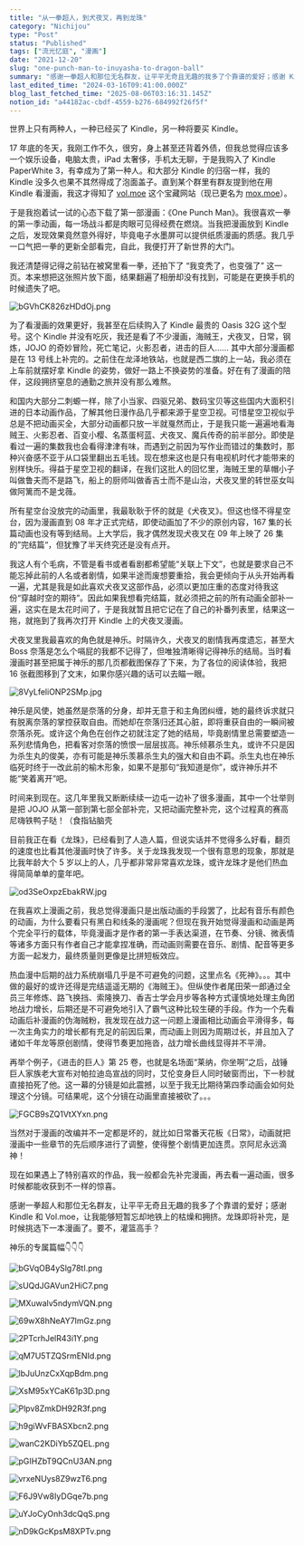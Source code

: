 ```yaml
---
title: "从一拳超人，到犬夜叉，再到龙珠"
category: "Nichijou"
type: "Post"
status: "Published"
tags: ["流光忆庭", "漫画"]
date: "2021-12-20"
slug: "one-punch-man-to-inuyasha-to-dragon-ball"
summary: "感谢一拳超人和那位无名群友，让平平无奇且无趣的我多了个靠谱的爱好；感谢 Kindle 和 Vol.moe，让我能够短暂忘却地铁上的枯燥和拥挤。"
last_edited_time: "2024-03-16T09:41:00.000Z"
blog_last_fetched_time: "2025-08-06T03:16:31.145Z"
notion_id: "a44182ac-cbdf-4559-b276-684992f26f5f"
---
```



世界上只有两种人，一种已经买了 Kindle，另一种将要买 Kindle。


17 年底的冬天，我刚工作不久，很穷，身上甚至还背着外债，但我总觉得应该多一个娱乐设备，电脑太贵，iPad 太奢侈，手机太无聊，于是我购入了 Kindle PaperWhite 3，有幸成为了第一种人。和大部分 Kindle 的归宿一样，我的 Kindle 没多久也果不其然得成了泡面盖子。直到某个群里有群友提到他在用 Kindle 看漫画，我这才得知了 [vol.moe](http://vol.moe/) 这个宝藏网站（现已更名为 [mox.moe](http://mox.moe/)）。


于是我抱着试一试的心态下载了第一部漫画：《One Punch Man》。我很喜欢一拳的第一季动画，每一场战斗都是肉眼可见得经费在燃烧。当我把漫画放到 Kindle 之后，发现效果竟然意外得好，毕竟电子水墨屏可以提供纸质漫画的质感。我几乎一口气把一拳的更新全部看完，自此，我便打开了新世界的大门。


我还清楚得记得之前钻在被窝里看一拳，还拍下了 “我变秃了，也变强了” 这一页。本来想把这张照片放下面，结果翻遍了相册却没有找到，可能是在更换手机的时候遗失了吧。


![bGVhCK826zHDdOj.png](https://cdn.sa.net/2024/03/16/bGVhCK826zHDdOj.png)


为了看漫画的效果更好，我甚至在后续购入了 Kindle 最贵的 Oasis 32G 这个型号。这个 Kindle 并没有吃灰，我还是看了不少漫画，海贼王，犬夜叉，日常，钢炼，JOJO 的奇妙冒险，死亡笔记，火影忍者，进击的巨人…… 其中大部分漫画都是在 13 号线上补完的。之前住在龙泽地铁站，也就是西二旗的上一站，我必须在上车前就摆好拿 Kindle 的姿势，做好一路上不换姿势的准备。好在有了漫画的陪伴，这段拥挤窒息的通勤之旅并没有那么难熬。


和国内大部分二刺螈一样，除了小当家、四驱兄弟、数码宝贝等这些国内大面积引进的日本动画作品，了解其他日漫作品几乎都来源于星空卫视。可惜星空卫视似乎总是不把动画买全，大部分动画都只放一半就戛然而止，于是我只能一遍遍地看海贼王、火影忍者、百变小樱、名蒸蛋柯蓝、犬夜叉、魔兵传奇的前半部分。即使是看过一遍的集数我也会看得津津有味，而遇到之前因为写作业而错过的集数时，那种兴奋感不亚于从口袋里翻出五毛钱。现在想来这也是只有电视机时代才能带来的别样快乐。得益于星空卫视的翻译，在我们这批人的回忆里，海贼王里的草帽小子叫做鲁夫而不是路飞，船上的厨师叫做香吉士而不是山治，犬夜叉里的转世巫女叫做阿篱而不是戈薇。


所有星空台没放完的动画里，我最耿耿于怀的就是《犬夜叉》。但这也怪不得星空台，因为漫画直到 08 年才正式完结，即使动画加了不少的原创内容，167 集的长篇动画也没有等到结局。上大学后，我才偶然发现犬夜叉在 09 年上映了 26 集的”完结篇“，但犹豫了半天终究还是没有点开。 


我这人有个毛病，不管是看书或者看剧都希望能“关联上下文”，也就是要求自己不能忘掉此前的人名或者剧情，如果半途而废想要重拾，我会更倾向于从头开始再看一遍，尤其是我是如此喜欢犬夜叉这部作品，必须以更加庄重的态度对待我这份“穿越时空的期待”。因此如果我想看完结篇，就必须把之前的所有动画全部补一遍，这实在是太花时间了，于是我就暂且把它记在了自己的补番列表里，结果这一拖，就拖到了我再次打开 Kindle 上的犬夜叉漫画。


犬夜叉里我最喜欢的角色就是神乐。时隔许久，犬夜叉的剧情我再度遗忘，甚至大 Boss 奈落是怎么个嗝屁的我都不记得了，但唯独清晰得记得神乐的结局。当时看漫画时甚至把属于神乐的那几页都截图保存了下来，为了各位的阅读体验，我把 16 张截图移到了文末，如果你感兴趣的话可以去瞄一眼。


![8VyLfeliONP2SMp.jpg](https://cdn.sa.net/2024/03/16/8VyLfeliONP2SMp.jpg)


神乐是风使，她虽然是奈落的分身，却并无意于和主角团纠缠，她的最终诉求就只有脱离奈落的掌控获取自由。而她却在奈落归还其心脏，即将重获自由的一瞬间被奈落杀死。或许这个角色在创作之初就注定了她的结局，毕竟剧情里总需要塑造一系列悲情角色，把看客对奈落的愤恨一层层拔高。神乐倾慕杀生丸，或许不只是因为杀生丸的俊美，亦有可能是神乐羡慕杀生丸的强大和自由不羁。杀生丸也在神乐临死时终于一改此前的榆木形象，如果不是那句“我知道是你”，或许神乐并不能“笑着离开”吧。


时间来到现在。这几年里我又断断续续一边屯一边补了很多漫画，其中一个壮举则是把 JOJO 从第一部到第七部全部补完，又把动画完整补完，这个过程真的赛高尼嗨铁鸭子哒！（食指钻脑壳


目前我正在看《龙珠》，已经看到了人造人篇，但说实话并不觉得多么好看，翻页的速度也比看其他漫画时快了许多。关于龙珠我发现一个很有意思的现象，那就是比我年龄大个 5 岁以上的人，几乎都非常非常喜欢龙珠，或许龙珠才是他们热血得简简单单的童年吧。


![od3SeOxpzEbakRW.jpg](https://cdn.sa.net/2024/03/16/od3SeOxpzEbakRW.jpg)


在我喜欢上漫画之前，我总觉得漫画只是出版动画的手段罢了，比起有音乐有颜色的动画，为什么要看只有黑白和线条的漫画呢？但现在我开始觉得漫画和动画是两个完全平行的载体，毕竟漫画才是作者的第一手表达渠道，在节奏、分镜、微表情等诸多方面只有作者自己才能拿捏准确，而动画则需要在音乐、剧情、配音等更多方面一起发力，最终质量则更像是比拼短板效应。


热血漫中后期的战力系统崩塌几乎是不可避免的问题，这里点名《死神》。。。其中做的最好的或许还得是完结遥遥无期的《海贼王》。但纵使作者尾田荣一郎通过全员三年修炼、路飞换挡、索隆换刀、香吉士学会月步等各种方式谨慎地处理主角团地战力增长，后期还是不可避免地引入了霸气这种比较生硬的手段。作为一个先看动画后补漫画的伪海贼粉，我发现在战力这一问题上漫画相比动画会平滑得多，每一次主角实力的增长都有充足的前因后果，而动画上则因为周期过长，并且加入了诸如千年龙等原创剧情，使得节奏更加拖沓，战力增长曲线显得并不平滑。


再举个例子，《进击的巨人》第 25 卷，也就是名场面“莱纳，你坐啊”之后，战锤巨人家族老大宣布对帕拉迪岛宣战的同时，艾伦变身巨人同时破窗而出，下一秒就直接拍死了他。这一幕的分镜是如此震撼，以至于我无比期待第四季动画会如何处理这个分镜。可结果呢，这个分镜在动画里直接被砍了。。。


![FGCB9sZQ1VtXYxn.png](https://cdn.sa.net/2024/03/16/FGCB9sZQ1VtXYxn.png)


当然对于漫画的改编并不一定都是坏的，就比如日常番天花板《日常》，动画就把漫画中一些章节的先后顺序进行了调整，使得整个剧情更加连贯。京阿尼永远滴神！


现在如果遇上了特别喜欢的作品，我一般都会先补完漫画，再去看一遍动画，很多时候都能收获到不一样的惊喜。


感谢一拳超人和那位无名群友，让平平无奇且无趣的我多了个靠谱的爱好；感谢 Kindle 和 Vol.moe，让我能够短暂忘却地铁上的枯燥和拥挤。龙珠即将补完，是时候挑选下一本漫画了。要不，灌篮高手？


神乐的专属篇幅👇👇👇


![bGVqOB4ySlg78tI.png](https://cdn.sa.net/2024/03/16/bGVqOB4ySlg78tI.png)


![sUQdJGAVun2HiC7.png](https://cdn.sa.net/2024/03/16/sUQdJGAVun2HiC7.png)


![MXuwalv5ndymVQN.png](https://cdn.sa.net/2024/03/16/MXuwalv5ndymVQN.png)


![69wX8hNeAY7ImGz.png](https://cdn.sa.net/2024/03/16/69wX8hNeAY7ImGz.png)


![2PTcrhJelR43i1Y.png](https://cdn.sa.net/2024/03/16/2PTcrhJelR43i1Y.png)


![qM7U5TZQSrmENId.png](https://cdn.sa.net/2024/03/16/qM7U5TZQSrmENId.png)


![lbJuUnzCxXqpBdm.png](https://cdn.sa.net/2024/03/16/lbJuUnzCxXqpBdm.png)


![XsM95xYCaK61p3D.png](https://cdn.sa.net/2024/03/16/XsM95xYCaK61p3D.png)


![Plpv8ZmkDH92R3f.png](https://cdn.sa.net/2024/03/16/Plpv8ZmkDH92R3f.png)


![h9giWvFBASXbcn2.png](https://cdn.sa.net/2024/03/16/h9giWvFBASXbcn2.png)


![wanC2KDiYb5ZQEL.png](https://cdn.sa.net/2024/03/16/wanC2KDiYb5ZQEL.png)


![pGIHZbT9QCnU3AN.png](https://cdn.sa.net/2024/03/16/pGIHZbT9QCnU3AN.png)


![vrxeNUys8Z9wzT6.png](https://cdn.sa.net/2024/03/16/vrxeNUys8Z9wzT6.png)


![F6J9Vw8IyDGqe7b.png](https://cdn.sa.net/2024/03/16/F6J9Vw8IyDGqe7b.png)


![uYJoCyOnh3dcQqS.png](https://cdn.sa.net/2024/03/16/uYJoCyOnh3dcQqS.png)


![nD9kGcKpsM8XPTv.png](https://cdn.sa.net/2024/03/16/nD9kGcKpsM8XPTv.png)

